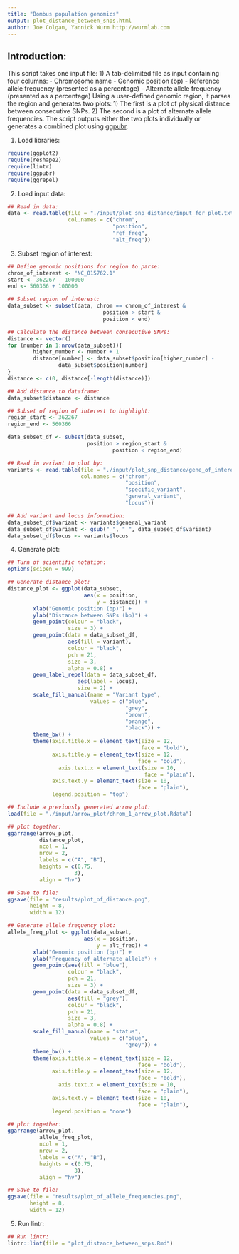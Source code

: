 ```yaml
---
title: "Bombus population genomics"
output: plot_distance_between_snps.html
author: Joe Colgan, Yannick Wurm http://wurmlab.com
---
```


## Introduction:
This script takes one input file:
1) A tab-delimited file as input containing four columns:
- Chromosome name
- Genomic position (bp)
- Reference allele frequency (presented as a percentage)
- Alternate allele frequency (presented as a percentage)
Using a user-defined genomic region, it parses the region and generates two plots:
1) The first is a plot of physical distance between consecutive SNPs.
2) The second is a plot of alternate allele frequencies.
The script outputs either the two plots individually or generates a combined plot using [ggpubr](http://www.sthda.com/english/articles/24-ggpubr-publication-ready-plots/).

1. Load libraries:

```r
require(ggplot2)
require(reshape2)
require(lintr)
require(ggpubr)
require(ggrepel)
```

2. Load input data:

```r
## Read in data:
data <- read.table(file = "./input/plot_snp_distance/input_for_plot.txt",
                   col.names = c("chrom",
                                 "position",
                                 "ref_freq",
                                 "alt_freq"))
```

3. Subset region of interest:

```r
## Define genomic positions for region to parse:
chrom_of_interest <- "NC_015762.1"
start <- 362267 - 100000
end <- 560366 + 100000

## Subset region of interest:
data_subset <- subset(data, chrom == chrom_of_interest &
                              position > start &
                              position < end)

## Calculate the distance between consecutive SNPs:
distance <- vector()
for (number in 1:nrow(data_subset)){
        higher_number <- number + 1
        distance[number] <- data_subset$position[higher_number] -
                data_subset$position[number]
}
distance <- c(0, distance[-length(distance)])

## Add distance to dataframe:
data_subset$distance <- distance

## Subset of region of interest to highlight:
region_start <- 362267
region_end <- 560366

data_subset_df <- subset(data_subset,
                         position > region_start &
                                 position < region_end)

## Read in variant to plot by:
variants <- read.table(file = "./input/plot_snp_distance/gene_of_interests_variants.txt",
                       col.names = c("chrom",
                                     "position",
                                     "specific_variant",
                                     "general_variant",
                                     "locus"))

## Add variant and locus information:
data_subset_df$variant <- variants$general_variant
data_subset_df$variant <- gsub("_", " ", data_subset_df$variant)
data_subset_df$locus <- variants$locus
```

4. Generate plot:

```r
## Turn of scientific notation:
options(scipen = 999)

## Generate distance plot:
distance_plot <- ggplot(data_subset,
                        aes(x = position,
                            y = distance)) +
        xlab("Genomic position (bp)") +
        ylab("Distance between SNPs (bp)") +
        geom_point(colour = "black",
                   size = 3) +
        geom_point(data = data_subset_df,
                   aes(fill = variant),
                   colour = "black",
                   pch = 21,
                   size = 3,
                   alpha = 0.8) +
        geom_label_repel(data = data_subset_df,
                      aes(label = locus),
                      size = 2) +
        scale_fill_manual(name = "Variant type",
                          values = c("blue",
                                     "grey",
                                     "brown",
                                     "orange",
                                     "black")) +
        theme_bw() +
        theme(axis.title.x = element_text(size = 12,
                                          face = "bold"),
              axis.title.y = element_text(size = 12,
                                         face = "bold"),
                axis.text.x = element_text(size = 10,
                                           face = "plain"),
              axis.text.y = element_text(size = 10,
                                         face = "plain"),
              legend.position = "top")

## Include a previously generated arrow plot:
load(file = "./input/arrow_plot/chrom_1_arrow_plot.Rdata")

## plot together:
ggarrange(arrow_plot,
          distance_plot,
          ncol = 1,
          nrow = 2,
          labels = c("A", "B"),
          heights = c(0.75,
                     3),
          align = "hv")

## Save to file:
ggsave(file = "results/plot_of_distance.png",
       height = 8,
       width = 12)

## Generate allele frequency plot:
allele_freq_plot <- ggplot(data_subset,
                        aes(x = position,
                            y = alt_freq)) +
        xlab("Genomic position (bp)") +
        ylab("Frequency of alternate allele") +
        geom_point(aes(fill = "blue"),
                   colour = "black",
                   pch = 21,
                   size = 3) +
        geom_point(data = data_subset_df,
                   aes(fill = "grey"),
                   colour = "black",
                   pch = 21,
                   size = 3,
                   alpha = 0.8) +
        scale_fill_manual(name = "status",
                          values = c("blue",
                                     "grey")) +
        theme_bw() +
        theme(axis.title.x = element_text(size = 12,
                                         face = "bold"),
              axis.title.y = element_text(size = 12,
                                         face = "bold"),
                axis.text.x = element_text(size = 10,
                                         face = "plain"),
              axis.text.y = element_text(size = 10,
                                         face = "plain"),
              legend.position = "none")

## plot together:
ggarrange(arrow_plot,
          allele_freq_plot,
          ncol = 1,
          nrow = 2,
          labels = c("A", "B"),
          heights = c(0.75,
                     3),
          align = "hv")

## Save to file:
ggsave(file = "results/plot_of_allele_frequencies.png",
       height = 8,
       width = 12)

```

5. Run lintr:

```r
## Run lintr:
lintr::lint(file = "plot_distance_between_snps.Rmd")
```

